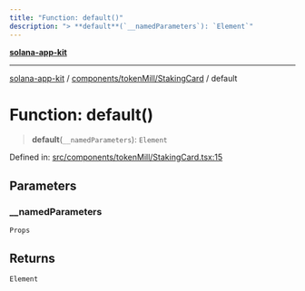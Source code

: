 ```yaml
---
title: "Function: default()"
description: "> **default**(`__namedParameters`): `Element`"
---
```


[**solana-app-kit**](../../../../README.mdx)

***

[solana-app-kit](../../../../README.mdx) / [components/tokenMill/StakingCard](../README.mdx) / default

# Function: default()

> **default**(`__namedParameters`): `Element`

Defined in: [src/components/tokenMill/StakingCard.tsx:15](https://github.com/SendArcade/solana-social-starter/blob/b27156124ee1831d644b1af765e8d55a2885cd4f/src/components/tokenMill/StakingCard.tsx#L15)

## Parameters

### \_\_namedParameters

`Props`

## Returns

`Element`
